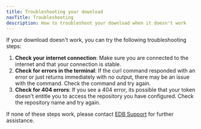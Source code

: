 ```yaml
---
title: Troubleshooting your download
navTitle: Troubleshooting
description: How to troubleshoot your download when it doesn't work
---
```


If your download doesn't work, you can try the following troubleshooting steps:

1. **Check your internet connection**: Make sure you are connected to the internet and that your connection is stable.
2. **Check for errors in the terminal**: If the curl command responded with an error or just returns immediately with no output, there may be an issue with the command. Check the command and try again.
3. **Check for 404 errors**: If you see a 404 error, its possible that your token doesn't entitle you to access the repository you have configured. Check the repository name and try again.

If none of these steps work, please contact [EDB Support](https://www.enterprisedb.com/support) for further assistance.

